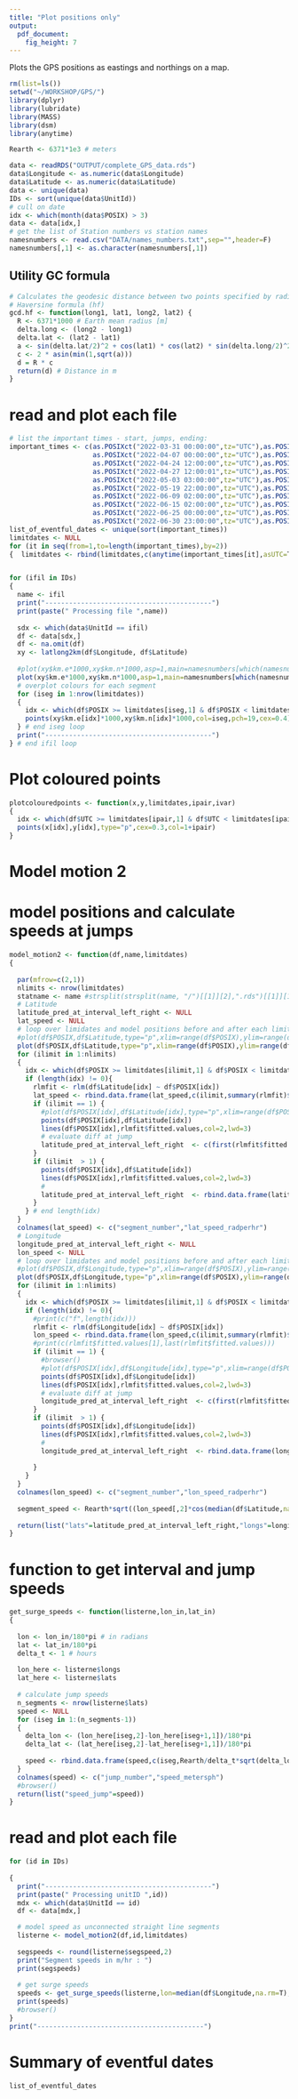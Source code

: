 ```yaml
---
title: "Plot positions only"
output: 
  pdf_document: 
    fig_height: 7
---
```



Plots the GPS positions as eastings and northings on a map.



```r
rm(list=ls())
setwd("~/WORKSHOP/GPS/")
library(dplyr)
library(lubridate)
library(MASS)
library(dsm)
library(anytime)

Rearth <- 6371*1e3 # meters

data <- readRDS("OUTPUT/complete_GPS_data.rds")
data$Longitude <- as.numeric(data$Longitude)
data$Latitude <- as.numeric(data$Latitude)
data <- unique(data)
IDs <- sort(unique(data$UnitId))
# cull on date
idx <- which(month(data$POSIX) > 3)
data <- data[idx,]
# get the list of Station numbers vs station names
namesnumbers <- read.csv("DATA/names_numbers.txt",sep="",header=F)
namesnumbers[,1] <- as.character(namesnumbers[,1])
```

## Utility GC formula
```r

# Calculates the geodesic distance between two points specified by radian lat/lon using the
# Haversine formula (hf)
gcd.hf <- function(long1, lat1, long2, lat2) {
  R <- 6371*1000 # Earth mean radius [m]
  delta.long <- (long2 - long1)
  delta.lat <- (lat2 - lat1)
  a <- sin(delta.lat/2)^2 + cos(lat1) * cos(lat2) * sin(delta.long/2)^2
  c <- 2 * asin(min(1,sqrt(a)))
  d = R * c
  return(d) # Distance in m
}

```



# read and plot each file
```r

# list the important times - start, jumps, ending:
important_times <- c(as.POSIXct("2022-03-31 00:00:00",tz="UTC"),as.POSIXct("2022-04-07 00:00:00",tz="UTC"),
                     as.POSIXct("2022-04-07 00:00:00",tz="UTC"),as.POSIXct("2022-04-24 12:00:00",tz="UTC"),
                     as.POSIXct("2022-04-24 12:00:00",tz="UTC"),as.POSIXct("2022-04-27 12:00:01",tz="UTC"),
                     as.POSIXct("2022-04-27 12:00:01",tz="UTC"),as.POSIXct("2022-05-03 03:00:00",tz="UTC"),
                     as.POSIXct("2022-05-03 03:00:00",tz="UTC"),as.POSIXct("2022-05-19 22:00:00",tz="UTC"),
                     as.POSIXct("2022-05-19 22:00:00",tz="UTC"),as.POSIXct("2022-06-09 02:00:00",tz="UTC"),
                     as.POSIXct("2022-06-09 02:00:00",tz="UTC"),as.POSIXct("2022-06-15 02:00:00",tz="UTC"),
                     as.POSIXct("2022-06-15 02:00:00",tz="UTC"),as.POSIXct("2022-06-25 00:00:00",tz="UTC"),
                     as.POSIXct("2022-06-25 00:00:00",tz="UTC"),as.POSIXct("2022-06-30 23:00:00",tz="UTC"),
                     as.POSIXct("2022-06-30 23:00:00",tz="UTC"),as.POSIXct("2023-06-20 02:00:00",tz="UTC"))
list_of_eventful_dates <- unique(sort(important_times))
limitdates <- NULL 
for (it in seq(from=1,to=length(important_times),by=2))
{  limitdates <- rbind(limitdates,c(anytime(important_times[it],asUTC=T),anytime(important_times[it+1],asUTC=T)))}


for (ifil in IDs)
{
  name <- ifil
  print("------------------------------------------")
  print(paste(" Processing file ",name))
  
  sdx <- which(data$UnitId == ifil)
  df <- data[sdx,]
  df <- na.omit(df)
  xy <- latlong2km(df$Longitude, df$Latitude)
  
  #plot(xy$km.e*1000,xy$km.n*1000,asp=1,main=namesnumbers[which(namesnumbers[,2] == name),1],type="p",pch=19,cex=0.3,xlab="meters East-West",ylab="meters North-South")
  plot(xy$km.e*1000,xy$km.n*1000,asp=1,main=namesnumbers[which(namesnumbers[,2] == name),1],type="p",pch=19,cex=0.3,xlab="meters East-West",ylab="meters North-South")
  # overplot colours for each segment
  for (iseg in 1:nrow(limitdates))
  {
    idx <- which(df$POSIX >= limitdates[iseg,1] & df$POSIX < limitdates[iseg,2])
    points(xy$km.e[idx]*1000,xy$km.n[idx]*1000,col=iseg,pch=19,cex=0.4)
  } # end iseg loop
  print("------------------------------------------")
} # end ifil loop
```
# Plot coloured points
```r
plotcolouredpoints <- function(x,y,limitdates,ipair,ivar)
{
  idx <- which(df$UTC >= limitdates[ipair,1] & df$UTC < limitdates[ipair,2])
  points(x[idx],y[idx],type="p",cex=0.3,col=1+ipair)
}
```

# Model motion 2
# model positions and calculate speeds at jumps
```r
model_motion2 <- function(df,name,limitdates)
{
  
  par(mfrow=c(2,1))
  nlimits <- nrow(limitdates)
  statname <- name #strsplit(strsplit(name, "/")[[1]][2],".rds")[[1]][1]
  # Latitude
  latitude_pred_at_interval_left_right <- NULL
  lat_speed <- NULL
  # loop over limidates and model positions before and after each limitdate
  #plot(df$POSIX,df$Latitude,type="p",xlim=range(df$POSIX),ylim=range(df$Latitude,na.rm=T),xlab="Time",ylab="Latitude",main=statname)
  plot(df$POSIX,df$Latitude,type="p",xlim=range(df$POSIX),ylim=range(df$Latitude,na.rm=T),xlab="Time",ylab="Latitude",main=namesnumbers[which(namesnumbers[,2] == statname),1])
  for (ilimit in 1:nlimits)
  {
    idx <- which(df$POSIX >= limitdates[ilimit,1] & df$POSIX < limitdates[ilimit,2] & !is.na(df$Latitude) )
    if (length(idx) != 0){
      rlmfit <- rlm(df$Latitude[idx] ~ df$POSIX[idx])
      lat_speed <- rbind.data.frame(lat_speed,c(ilimit,summary(rlmfit)$coefficients[2]*3600/180*pi)) # radians per hour
      if (ilimit == 1) {
        #plot(df$POSIX[idx],df$Latitude[idx],type="p",xlim=range(df$POSIX),ylim=range(df$Latitude,na.rm=T),xlab="Time",ylab="Latitude",main=statname)
        points(df$POSIX[idx],df$Latitude[idx])
        lines(df$POSIX[idx],rlmfit$fitted.values,col=2,lwd=3)
        # evaluate diff at jump
        latitude_pred_at_interval_left_right  <- c(first(rlmfit$fitted.values), last(rlmfit$fitted.values))
      }
      if (ilimit  > 1) {
        points(df$POSIX[idx],df$Latitude[idx])
        lines(df$POSIX[idx],rlmfit$fitted.values,col=2,lwd=3)
        #
        latitude_pred_at_interval_left_right  <- rbind.data.frame(latitude_pred_at_interval_left_right, c(first(rlmfit$fitted.values), last(rlmfit$fitted.values)))
      }
    } # end length(idx)
  }
  colnames(lat_speed) <- c("segment_number","lat_speed_radperhr")
  # Longitude
  longitude_pred_at_interval_left_right <- NULL
  lon_speed <- NULL
  # loop over limidates and model positions before and after each limitdate
  #plot(df$POSIX,df$Longitude,type="p",xlim=range(df$POSIX),ylim=range(df$Longitude,na.rm=T),xlab="Time",ylab="Longitude",main=statname)
  plot(df$POSIX,df$Longitude,type="p",xlim=range(df$POSIX),ylim=range(df$Longitude,na.rm=T),xlab="Time",ylab="Longitude",main=namesnumbers[which(namesnumbers[,2] == statname),1])
  for (ilimit in 1:nlimits)
  {
    idx <- which(df$POSIX >= limitdates[ilimit,1] & df$POSIX < limitdates[ilimit,2] & !is.na(df$Longitude) )
    if (length(idx) != 0){
      #print(c("f",length(idx)))
      rlmfit <- rlm(df$Longitude[idx] ~ df$POSIX[idx])
      lon_speed <- rbind.data.frame(lon_speed,c(ilimit,summary(rlmfit)$coefficients[2]*3600/180*pi)) # radians per hour
      #print(c(rlmfit$fitted.values[1],last(rlmfit$fitted.values)))
      if (ilimit == 1) {
        #browser()
        #plot(df$POSIX[idx],df$Longitude[idx],type="p",xlim=range(df$POSIX),ylim=range(df$Longitude,na.rm=T),xlab="Time",ylab="Longitude",main=statname)
        points(df$POSIX[idx],df$Longitude[idx])
        lines(df$POSIX[idx],rlmfit$fitted.values,col=2,lwd=3)
        # evaluate diff at jump
        longitude_pred_at_interval_left_right  <- c(first(rlmfit$fitted.values), last(rlmfit$fitted.values))
      }
      if (ilimit  > 1) {
        points(df$POSIX[idx],df$Longitude[idx])
        lines(df$POSIX[idx],rlmfit$fitted.values,col=2,lwd=3)
        #
        longitude_pred_at_interval_left_right  <- rbind.data.frame(longitude_pred_at_interval_left_right, c(first(rlmfit$fitted.values), last(rlmfit$fitted.values)))
        
      }
    }
  }
  colnames(lon_speed) <- c("segment_number","lon_speed_radperhr")
  
  segment_speed <- Rearth*sqrt((lon_speed[,2]*cos(median(df$Latitude,na.rm=T)/180*pi))^2+(lat_speed[,2])^2) # meters per hour
  
  return(list("lats"=latitude_pred_at_interval_left_right,"longs"=longitude_pred_at_interval_left_right,"segspeed"=segment_speed))
}
```

# function to get interval and jump speeds
```r
get_surge_speeds <- function(listerne,lon_in,lat_in)
{
  
  lon <- lon_in/180*pi # in radians
  lat <- lat_in/180*pi
  delta_t <- 1 # hours
  
  lon_here <- listerne$longs
  lat_here <- listerne$lats
  
  # calculate jump speeds
  n_segments <- nrow(listerne$lats)
  speed <- NULL
  for (iseg in 1:(n_segments-1))
  {
    delta_lon <- (lon_here[iseg,2]-lon_here[iseg+1,1])/180*pi
    delta_lat <- (lat_here[iseg,2]-lat_here[iseg+1,1])/180*pi
    
    speed <- rbind.data.frame(speed,c(iseg,Rearth/delta_t*sqrt(delta_lon^2*cos(lat)^2+delta_lat^2))) # in meters/hr
  }
  colnames(speed) <- c("jump_number","speed_metersph")
  #browser()
  return(list("speed_jump"=speed))
}
```

# read and plot each file
```r
for (id in IDs) 
  
{
  print("------------------------------------------")
  print(paste(" Processing unitID ",id))
  mdx <- which(data$UnitId == id)
  df <- data[mdx,]

  # model speed as unconnected straight line segments
  listerne <- model_motion2(df,id,limitdates)
  
  segspeeds <- round(listerne$segspeed,2)
  print("Segment speeds in m/hr : ")
  print(segspeeds)
  
  # get surge speeds
  speeds <- get_surge_speeds(listerne,lon=median(df$Longitude,na.rm=T),lat=median(df$Latitude,na.rm=T))
  print(speeds)
  #browser()
}
print("------------------------------------------")
```

# Summary of eventful dates
```r
list_of_eventful_dates
```


